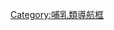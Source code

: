 {{Navbox
 | name       = 已滅絕犬科
 | state      = {{{state|autocollapse}}}
 | title      = 按[[亞科]]分類的已滅絕[[犬科]]物種
 | bodyclass  = hlist
 | image      =
[[File:Hesperocyon skeleton.jpg|140px|''Hesperocyon gregarius'']]
[[File:Epicyon haydeni skeleton (white background).jpg|140px|''Epicyon haydeni'']]
[[File:Canis dirus Skeleton 2.jpg|140px|''Canis dirus'']]
 | above      =
* 界：[[動物界]]
* 門：[[脊索動物門]]
* 綱：[[哺乳綱]]
* 總目：[[勞亞獸總目]]
* 演化支：[[猛獸類]]
* 目：[[食肉目]]
* 亞目：[[犬型亞目]]

 | group1     = 地位未定
 | list1      =
* †{{link-en|原黃昏犬屬|Prohesperocyon}}

 | group2     = {{nowrap|†{{link-en|黃昏犬亞科|Hesperocyoninae}}}}
 | list2      =
* [[黃昏犬|黃昏犬屬]]
* {{link-en|中犬屬|Mesocyon}}
* [[新魯狼|新魯狼屬]]
* {{link-en|大齒犬屬|Sunkahetanka}}
* {{link-en|伴犬屬|Philotrox}}
* {{link-en|海獺犬屬|Enhydrocyon}}
* {{link-en|副海獺犬屬|Paraenhydrocyon}}
* {{link-en|奧氏犬屬|Osbornodon}}
* {{link-en|切犬屬|Caedocyon}}
* {{link-en|異犬屬|Ectopocynus}}

 | group3     = †[[恐犬亞科]]
 | list3      =
{{Navbox|subgroup
|list1 =
* [[始祖犬|始祖犬屬]]
* {{link-en|初始犬屬|Oxetocyon}}
* {{link-en|大耳犬屬|Otarocyon}}
* {{link-en|根犬屬|Rhizocyon}}
|group2 = {{link-en|貪犬族|Phlaocyonini}}
|list2 =
* {{link-en|類熊犬屬|Cynarctoides}}
* [[貪犬|貪犬屬]]
|group3 = {{link-en|恐犬族|Borophagini}}
|list3 =
{{Navbox|subgroup
|list1 =
* [[祖犬屬]]
* {{link-en|束犬屬|Desmocyon}}
* {{link-en|後切齒犬屬|Metatomarctus}}
* {{link-en|武犬屬|Euoplocyon}}
* {{link-en|剪齒犬屬|Psalidocyon}}
* {{link-en|小切齒犬屬|Microtomarctus}}
* {{link-en|原切齒犬屬|Protomarctus}}
* {{link-en|焦犬屬|Tephrocyon}}
|group2 = {{link-en|熊齒犬亞族|Cynarctina}}
|list2 =
* {{link-en|副熊齒犬屬|Paracynarctus}}
* {{link-en|熊齒犬屬|Cynarctus}}
|group3 = {{link-en|貓齒犬亞族|Aelurodontina}}
|list3 =
* {{link-en|切齒犬屬|Tomarctus}}
* {{link-en|貓齒犬屬|Aelurodon}}
|group4 = {{link-en|恐犬亞族|Borophagina}}
|list4 =
* {{link-en|副切齒犬屬|Paratomarctus}}
* {{link-en|腕犬屬|Carpocyon}}
* {{link-en|原上犬屬|Protepicyon}}
* [[上犬|上犬屬]]
* [[恐犬|恐犬屬]]
}}
}}

 | group4     = {{link-en|犬亞科|Caninae}}
 | list4      =
{{Navbox|subgroup
|list1 =
* [[寨里犬屬]]
* {{link-en|薩丁尼亞豺|Cynotherium}}
* [[福克蘭狼|南美胡狼屬]]
* [[真犬屬]]
* {{link-en|細犬屬|Leptocyon}}
* {{link-en|新新魯狼屬|Neocynodesmus}}
* {{link-en|Nurocyon}}
* {{link-en|濕婆犬屬|Prototocyon}}
* {{link-en|Theriodictis}}
* [[原犬屬]]
* [[恐狼|恐狼屬]]
|group2 = [[灰狐屬]]
|list2 =
* {{link-en|橘縣灰狐|Urocyon citrinus}}
* {{link-en|加氏灰狐|Urocyon galushai}}
* {{link-en|小頭灰狐|Urocyon minicephalus}}
* {{link-en|進步灰狐|Urocyon progressus}}
* {{link-en|偉氏灰狐|Urocyon webbi}}
|group3 = [[豺屬]]
|list3 =
* {{link-en|歐洲豺|European dhole}}
|group4 = [[狐屬]]
|list4 =
* {{link-en|邱氏狐|Vulpes qiuzhudingi}}
* {{link-en|瑞氏狐|Vulpes riffautae}}
* {{link-en|史金納氏狐|Vulpes skinneri}}
|group5 = [[藪犬|藪犬屬]]
|list5 =
* [[更新世藪犬]]
|group6 = [[犬屬]]
|list6 =
{{Navbox|subgroup
|list2 =
* {{link-en|安布魯斯特狼|Armbruster's wolf}}
* {{link-en|阿諾河犬|Canis arnensis}}
* {{link-en|C. cedazoensis|Canis cedazoensis}}
* {{link-en|C. edwardii|Canis edwardii}}
* {{link-en|伊特拉斯坎狼|Canis etruscus}}
* {{link-en|駭狼|Canis ferox}}
* {{link-en|食兔狼|Canis lepophagus}}
* {{link-en|直隸狼|Canis chihliensis}}
|group3 = [[郊狼]]
|list3 =
* {{link-en|更新世郊狼|Pleistocene coyote}}
|group4 = [[狼]]
|list4 =
* {{link-en|德克薩斯狼|Texas wolf}}
* {{link-en|西西里狼|Sicilian wolf}}
* [[紐芬蘭狼]]
* [[北海道狼]]
* [[日本狼]]
* [[基奈半島狼]]
|group5 ={{link-en|異豺亞屬|Xenocyon}}
|list5 =
* {{link-en|非洲異豺|Xenocyon#Canis (Xenocyon) africanus}}
* {{link-en|安東尼異豺|Xenocyon#Canis (Xenocyon) antonii|C. (X.) antonii}} 
* {{link-en|C. (X.) falconeri|Xenocyon#Canis (Xenocyon) falconeri}}
* {{link-en|C. (X.) lycanoides|Xenocyon#Canis (Xenocyon) lycanoides}}
}}
}}

 | below      = '''[[:Category:史前犬科動物|分類]]'''
}}<noinclude>
{{collapsible option}}
[[Category:哺乳類導航框]]
</noinclude>